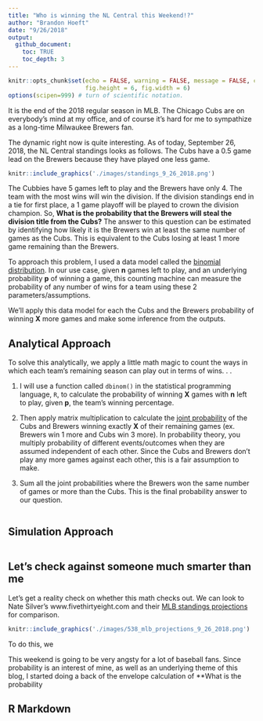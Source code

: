 ```yaml
---
title: "Who is winning the NL Central this Weekend!?"
author: "Brandon Hoeft"
date: "9/26/2018"
output:
  github_document:
    toc: TRUE
    toc_depth: 3
---
```


```r
knitr::opts_chunk$set(echo = FALSE, warning = FALSE, message = FALSE, comment = "",
                      fig.height = 6, fig.width = 6)
options(scipen=999) # turn of scientific notation.
```

It is the end of the 2018 regular season in MLB. The Chicago Cubs are on everybody's mind at my office, and of course it's hard for me to sympathize as a long-time Milwaukee Brewers fan. 

The dynamic right now is quite interesting. As of today, September 26, 2018, the NL Central standings looks as follows. The Cubs have a 0.5 game lead on the Brewers because they have played one less game. 

``` r
knitr::include_graphics('./images/standings_9_26_2018.png')
```

The Cubbies have 5 games left to play and the Brewers have only 4. The team with the most wins will win the division. If the division standings end in a tie for first place, a 1 game playoff will be played to crown the division champion. So, **What is the probability that the Brewers  will steal the division title from the Cubs?** The answer to this question can be estimated by identifying how likely it is the Brewers win at least the same number of games as the Cubs. This is equivalent to the Cubs losing at least 1 more game remaining than the Brewers. 

To approach this problem, I used a data model called the [binomial distribution](https://en.wikipedia.org/wiki/Binomial_distribution). In our use case, given **n** games left to play, and an underlying probability **p** of winning a game, this counting machine can measure the probability of any number of wins for a team using these 2 parameters/assumptions. 

We'll apply this data model for each the Cubs and the Brewers probability of winning **X** more games and make some inference from the outputs.

## Analytical Approach

To solve this analytically, we apply a little math magic to count the ways in which each team's remaining season can play out in terms of wins. . . 

1. I will use a function called `dbinom()` in the statistical programming language, `R`, to calculate the probability of winning **X** games with **n** left to play, given **p**, the team's winning percentage.
  
2. Then apply matrix multiplication to calculate the [joint probability](http://www.statisticshowto.com/joint-probability-distribution/) of the Cubs and Brewers winning exactly **X** of their remaining games (ex. Brewers win 1 more and Cubs win 3 more). In probability theory, you multiply probability of different events/outcomes when they are assumed independent of each other. Since the Cubs and Brewers don't play any more games against each other, this is a fair assumption to make. 
  
3. Sum all the joint probabilities where the Brewers won the same number of games or more than the Cubs. This is the final probability answer to our question.


``` r

```

## Simulation Approach 

```r

```

## Let's check against someone much smarter than me

Let's get a reality check on whether this math checks out. We can look to Nate Silver's www.fivethirtyeight.com
and their [MLB standings projections](https://projects.fivethirtyeight.com/2018-mlb-predictions/?ex_cid=rrpromo) for comparison.



``` r
knitr::include_graphics('./images/538_mlb_projections_9_26_2018.png')
```


To do this, we 


This weekend is going to be very angsty for a lot of baseball fans. Since probability is an interest of mine, as well as an underlying theme of this blog, I started doing a back of the envelope calculation of **What is the probability  

## R Markdown


